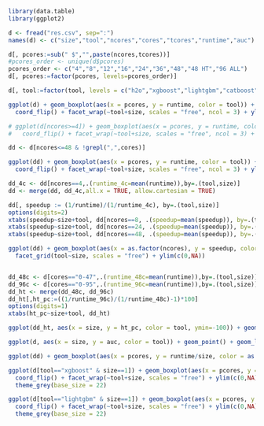 ```r

library(data.table)
library(ggplot2)

d <- fread("res.csv", sep=":")
names(d) <- c("size","tool","ncores","cores","tcores","runtime","auc")

d[, pcores:=sub(" $","",paste(ncores,tcores))]
#pcores_order <- unique(d$pcores)
pcores_order <- c("4","8","12","16","24","36","48","48 HT","96 ALL")
d[, pcores:=factor(pcores, levels=pcores_order)]

d[, tool:=factor(tool, levels = c("h2o","xgboost","lightgbm","catboost"))]

```

```r

ggplot(d) + geom_boxplot(aes(x = pcores, y = runtime, color = tool)) +
  coord_flip() + facet_wrap(~tool+size, scales = "free", ncol = 3) + ylim(c(0,NA))

# ggplot(d[ncores>=4]) + geom_boxplot(aes(x = pcores, y = runtime, color = tool)) +
#   coord_flip() + facet_wrap(~tool+size, scales = "free", ncol = 3) + ylim(c(0,NA))

```

```r

dd <- d[ncores<=48 & !grepl(",",cores)]

ggplot(dd) + geom_boxplot(aes(x = pcores, y = runtime, color = tool)) +
  coord_flip() + facet_wrap(~tool+size, scales = "free", ncol = 3) + ylim(c(0,NA))

dd_4c <- dd[ncores==4,.(runtime_4c=mean(runtime)),by=.(tool,size)]
dd <- merge(dd, dd_4c,all.x = TRUE, allow.cartesian = TRUE)

dd[, speedup := (1/runtime)/(1/runtime_4c), by=.(tool,size)]
options(digits=2)
xtabs(speedup~size+tool, dd[ncores==8, .(speedup=mean(speedup)), by=.(tool, size)])
xtabs(speedup~size+tool, dd[ncores==24, .(speedup=mean(speedup)), by=.(tool, size)])
xtabs(speedup~size+tool, dd[ncores==48, .(speedup=mean(speedup)), by=.(tool, size)])

ggplot(dd) + geom_boxplot(aes(x = as.factor(ncores), y = speedup, color = tool)) +
  facet_grid(tool~size, scales = "free") + ylim(c(0,NA))


dd_48c <- d[cores=="0-47",.(runtime_48c=mean(runtime)),by=.(tool,size)]
dd_96c <- d[cores=="0-95",.(runtime_96c=mean(runtime)),by=.(tool,size)]
dd_ht <- merge(dd_48c, dd_96c)
dd_ht[,ht_pc:=((1/runtime_96c)/(1/runtime_48c)-1)*100]
options(digits=1)
xtabs(ht_pc~size+tool, dd_ht)

```

```r

ggplot(dd_ht, aes(x = size, y = ht_pc, color = tool, ymin=-100)) + geom_point() + geom_line() + scale_x_log10() + geom_hline(yintercept = 0, color = "red", size = 1.5) + scale_y_continuous(breaks = seq(-100,100,by=20))

ggplot(d, aes(x = size, y = auc, color = tool)) + geom_point() + geom_line() + scale_x_log10()

```

```r

ggplot(dd) + geom_boxplot(aes(x = pcores, y = runtime/size, color = as.factor(size))) + facet_wrap(~tool, scales = "free", ncol=2) + ylim(c(0,NA))

ggplot(d[tool=="xgboost" & size==1]) + geom_boxplot(aes(x = pcores, y = runtime), color = "blue") +
  coord_flip() + facet_wrap(~tool+size, scales = "free") + ylim(c(0,NA)) +
  theme_grey(base_size = 22)

ggplot(d[tool=="lightgbm" & size==1]) + geom_boxplot(aes(x = pcores, y = runtime), color = "red") +
  coord_flip() + facet_wrap(~tool+size, scales = "free") + ylim(c(0,NA)) +
  theme_grey(base_size = 22)


```

